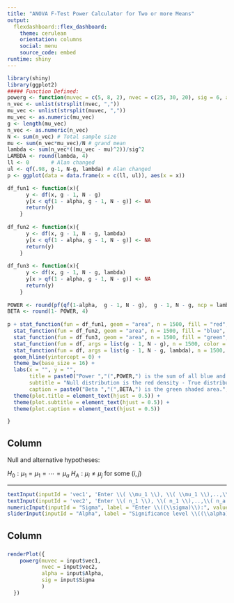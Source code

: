 ```yaml
---
title: "ANOVA F-Test Power Calculator for Two or more Means"
output: 
  flexdashboard::flex_dashboard:
    theme: cerulean
    orientation: columns
    social: menu
    source_code: embed
runtime: shiny
---
```




```r
library(shiny)
library(ggplot2)
##### Function Defined:
powerg <- function(muvec = c(5, 8, 2), nvec = c(25, 30, 20), sig = 6, alpha = 0.10){
n_vec <- unlist(strsplit(nvec, ","))
mu_vec <- unlist(strsplit(muvec, ","))
mu_vec <- as.numeric(mu_vec)
g <- length(mu_vec)
n_vec <- as.numeric(n_vec)
N <- sum(n_vec) # Total sample size
mu <- sum(n_vec*mu_vec)/N # grand mean
lambda <- sum(n_vec*((mu_vec - mu)^2))/sig^2
LAMBDA <- round(lambda, 4)
ll <- 0       # Alan changed
ul <- qf(.98, g-1, N-g, lambda) # Alan changed
p <- ggplot(data = data.frame(x = c(ll, ul)), aes(x = x))

df_fun1 <- function(x){
      y <- df(x, g - 1, N - g)
      y[x < qf(1 - alpha, g - 1, N - g)] <- NA
      return(y)
    }
    
df_fun2 <- function(x){
      y <- df(x, g - 1, N - g, lambda)
      y[x < qf(1 - alpha, g - 1, N - g)] <- NA
      return(y)
    } 
    
df_fun3 <- function(x){
      y <- df(x, g - 1, N - g, lambda)
      y[x > qf(1 - alpha, g - 1, N - g)] <- NA
      return(y)
    }
    
POWER <- round(pf(qf(1-alpha,  g - 1, N - g),  g - 1, N - g, ncp = lambda, lower.tail = FALSE), 4)
BETA <- round(1- POWER, 4)
  
p + stat_function(fun = df_fun1, geom = "area", n = 1500, fill = "red", alpha = 0.95) +
  stat_function(fun = df_fun2, geom = "area", n = 1500, fill = "blue", alpha = 0.4) +
  stat_function(fun = df_fun3, geom = "area", n = 1500, fill = "green", alpha = 0.5) +
  stat_function(fun = df, args = list(g - 1, N - g), n = 1500, color = "red") +
  stat_function(fun = df, args = list(g - 1, N - g, lambda), n = 1500, color = "blue") +
  geom_hline(yintercept = 0) +
  theme_bw(base_size = 16) +
  labs(x = "", y = "", 
       title = paste0("Power ","(",POWER,") is the sum of all blue and purple shaded areas"),
       subtitle = "Null distribution is the red density - True distribution is the blue density",
       caption = paste0("Beta ","(",BETA,") is the green shaded area.", " Lambda ", "(",LAMBDA,") is the statistical difference.")) +
  theme(plot.title = element_text(hjust = 0.5)) + 
  theme(plot.subtitle = element_text(hjust = 0.5)) + 
  theme(plot.caption = element_text(hjust = 0.5))  

}
```


Column {.sidebar}
-----------------

Null and alternative hypotheses:

$H_0: \mu_1 = \mu_1 = \cdots = \mu_a$
$H_A: \mu_i \neq \mu_j$ for some ($i, j$)

---

```r

textInput(inputId = 'vec1', 'Enter \\( \\mu_1 \\), \\( \\mu_1 \\),..,\\( \\mu_a \\) (comma delimited) for \\(H_A\\):', "5, 8, 2")
textInput(inputId = 'vec2', 'Enter \\( n_1 \\), \\( n_1 \\),..,\\( n_a \\) (comma delimited):', "25, 30, 20")
numericInput(inputId = "Sigma", label = "Enter \\((\\sigma)\\):", value = 6, min = 0.001, max = 100000, step = 1)
sliderInput(inputId = "Alpha", label = "Significance level \\((\\alpha)\\)- red/purple shading in the null distribution:", min = 0.01, max = 0.25, value = 0.05, step = 0.01)
```



Column
-------

### 

```r
renderPlot({
    powerg(muvec = input$vec1,
           nvec = input$vec2,
           alpha = input$Alpha,
           sig = input$Sigma
           )
  })
```


